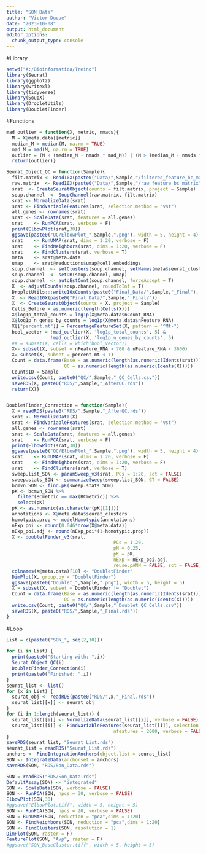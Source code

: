 ---
title: "SON Data"
author: "Victor Duque"
date: "2023-10-08"
output: html_document
editor_options: 
  chunk_output_type: console
---

#Library
```{r}
setwd("A:/Bioinformatica/Treino")
library(Seurat)
library(ggplot2)
library(writexl)
library(tidyverse)
library(SoupX)
library(DropletUtils)
library(DoubletFinder)
```

#Functions
```{r warning=FALSE}
mad_outlier = function(X, metric, nmads){
  M = X@meta.data[[metric]]
  median_M = median(M, na.rm = TRUE)
  mad_M = mad(M, na.rm = TRUE)
  outlier = (M < (median_M - nmads * mad_M)) | (M > (median_M + nmads * mad_M))
  return(outlier)}

Seurat_Object_QC = function(Sample){
  filt.matrix <- Read10X(paste0("Data/",Sample,"/filtered_feature_bc_matrix"))
  raw.matrix  <- Read10X(paste0("Data/",Sample,"/raw_feature_bc_matrix"))
  srat  <- CreateSeuratObject(counts = filt.matrix, project = Sample)
  soup.channel  <- SoupChannel(raw.matrix, filt.matrix)
  srat <- NormalizeData(srat)
  srat <- FindVariableFeatures(srat, selection.method = "vst")
  all.genes <- rownames(srat)
  srat <- ScaleData(srat, features = all.genes)
  srat    <- RunPCA(srat, verbose = F)
  print(ElbowPlot(srat,30))
  ggsave(paste0("QC/ElbowPlot_",Sample,".png"), width = 5, height = 4)
  srat    <- RunUMAP(srat, dims = 1:20, verbose = F)
  srat    <- FindNeighbors(srat, dims = 1:20, verbose = F)
  srat    <- FindClusters(srat, verbose = T)
  meta    <- srat@meta.data
  umap    <- srat@reductions$umap@cell.embeddings
  soup.channel  <- setClusters(soup.channel, setNames(meta$seurat_clusters, rownames(meta)))
  soup.channel  <- setDR(soup.channel, umap)
  soup.channel  <- autoEstCont(soup.channel, forceAccept = T)
  X  <- adjustCounts(soup.channel, roundToInt = T)
  DropletUtils:::write10xCounts(paste0("Final_Data/",Sample,"_Final"), X, version = "3")
  X  <- Read10X(paste0("Final_Data/",Sample,"_Final/"))
  X  <- CreateSeuratObject(counts = X, project = Sample)
  Cells_Before = as.numeric(length(Cells(X)))
  X$log1p_total_counts = log1p(X@meta.data$nCount_RNA)
  X$log1p_n_genes_by_counts = log1p(X@meta.data$nFeature_RNA)
  X[["percent.mt"]] = PercentageFeatureSet(X, pattern = "^Mt-")
  bool_vector = !mad_outlier(X, 'log1p_total_counts', 5) & 
                !mad_outlier(X, 'log1p_n_genes_by_counts', 5)
  #X = subset(X, cells = which(bool_vector))
  X<- subset(X, subset = nFeature_RNA > 700 & nFeature_RNA < 3600)
  X= subset(X, subset = percent.mt < 1)
  Count = data.frame(Base = as.numeric(length(as.numeric(Idents(srat)))), 
                     QC = as.numeric(length(as.numeric(Idents(X)))))
  Count$ID = Sample
  write.csv(Count, paste0("QC/",Sample,"_QC_Cells.csv"))
  saveRDS(X, paste0("RDS/",Sample,"_AfterQC.rds"))
  return(X)}


DoubletFinder_Correction = function(Sample){
  X = readRDS(paste0("RDS/",Sample,"_AfterQC.rds"))
  srat <- NormalizeData(X)
  srat <- FindVariableFeatures(srat, selection.method = "vst")
  all.genes <- rownames(srat)
  srat <- ScaleData(srat, features = all.genes)
  srat    <- RunPCA(srat, verbose = F)
  print(ElbowPlot(srat,30))
  ggsave(paste0("QC/ElbowPlot_",Sample,".png"), width = 5, height = 4)
  srat    <- RunUMAP(srat, dims = 1:20, verbose = F)
  srat    <- FindNeighbors(srat, dims = 1:20, verbose = F)
  srat    <- FindClusters(srat, verbose = T)
  sweep.list_SON <- paramSweep_v3(srat, PCs = 1:20, sct = FALSE)
  sweep.stats_SON <- summarizeSweep(sweep.list_SON, GT = FALSE)
  bcmvn_SON <- find.pK(sweep.stats_SON)
  pK <- bcmvn_SON %>%
    filter(BCmetric == max(BCmetric)) %>%
    select(pK) 
  pK <- as.numeric(as.character(pK[[1]]))
  annotations <- X@meta.data$seurat_clusters
  homotypic.prop <- modelHomotypic(annotations)
  nExp_poi <- round(0.046*nrow(X@meta.data)) 
  nExp_poi.adj <- round(nExp_poi*(1-homotypic.prop))
  X <- doubletFinder_v3(srat,
                                       PCs = 1:20, 
                                       pN = 0.25, 
                                       pK = pK, 
                                       nExp = nExp_poi.adj,
                                       reuse.pANN = FALSE, sct = FALSE, )
  colnames(X@meta.data)[10] <- "DoubletFinder"
  DimPlot(X, group.by = "DoubletFinder")
  ggsave(paste0("Doublet_",Sample,".png"), width = 5, height = 5)
  X = subset(X, subset = DoubletFinder != "Doublet")
  Count = data.frame(Base = as.numeric(length(as.numeric(Idents(srat)))), 
                     QC = as.numeric(length(as.numeric(Idents(X)))))
  write.csv(Count, paste0("QC/",Sample,"_Doublet_QC_Cells.csv"))
  saveRDS(X, paste0("RDS/",Sample,"_Final.rds"))
}
```

#Loop
```{r}
List = c(paste0("SON_", seq(2,10)))
         
for (i in List) {
  print(paste0("Starting with: ",i))
  Seurat_Object_QC(i)
  DoubletFinder_Correction(i)
  print(paste0("Finished: ",i))
}
seurat_list <- list()
for (x in List) {
  seurat_obj <- readRDS(paste0("RDS/",x,"_Final.rds"))
  seurat_list[[x]] <- seurat_obj
}
for (i in 1:length(seurat_list)) {
  seurat_list[[i]] <- NormalizeData(seurat_list[[i]], verbose = FALSE)
  seurat_list[[i]] <- FindVariableFeatures(seurat_list[[i]], selection.method = "vst",
                                       nfeatures = 2000, verbose = FALSE)
}
saveRDS(seurat_list, "Seurat_List.rds")
seurat_list = readRDS("Seurat_List.rds")
anchors <- FindIntegrationAnchors(object.list = seurat_list)
SON <- IntegrateData(anchorset = anchors)
saveRDS(SON, "RDS/Son_Data.rds")
```

```{r}
SON = readRDS("RDS/Son_Data.rds")
DefaultAssay(SON) <- "integrated"
SON <- ScaleData(SON, verbose = FALSE)
SON <- RunPCA(SON, npcs = 30, verbose = FALSE)
ElbowPlot(SON,30)
#ggsave("ElbowPlot.tiff", width = 5, height = 5)
SON <- RunPCA(SON, npcs = 20, verbose = FALSE)
SON = RunUMAP(SON, reduction = "pca",dims = 1:20)
SON <- FindNeighbors(SON, reduction = "pca",dims = 1:20)
SON <- FindClusters(SON, resolution = 1)
DimPlot(SON, raster = F)
FeaturePlot(SON, "Avp", raster = F)
#ggsave("SON_BaseCluster.tiff", width = 5, height = 5)
```


